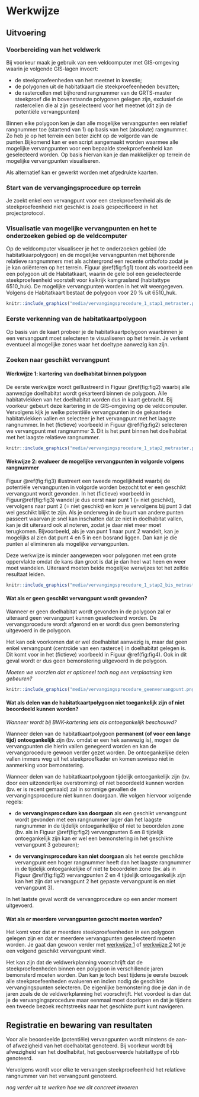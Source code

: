 # Werkwijze

## Uitvoering

<!--
Gedetailleerde omschrijving van alle stappen die doorlopen moeten worden om het veldprotocol uit te voeren. Subtitels gebruiken om elke stap te omschrijven. 
-->

### Voorbereiding van het veldwerk

Bij voorkeur maak je gebruik van een veldcomputer met GIS-omgeving waarin je volgende GIS-lagen invoert:

+ de steekproefeenheden van het meetnet in kwestie;
+ de polygonen uit de habitatkaart die steekproefeenheden bevatten;
+ de rastercellen met bijhorend rangnummer van de GRTS-master steekproef die in bovenstaande polygonen gelegen zijn, exclusief de rastercellen die al zijn geselecteerd voor het meetnet (dit zijn de potentiële vervangpunten)

Binnen elke polygoon ken je dan alle mogelijke vervangpunten een relatief rangnummer toe (startend van 1) op basis van het (absolute) rangnummer. Zo heb je op het terrein een beter zicht op de volgorde van de punten.Bijkomend kan er een script aangemaakt worden waarmee alle mogelijke vervangpunten voor een bepaalde steekproefeenheid kan geselecteerd worden. Op basis hiervan kan je dan makkelijker op terrein de mogelijke vervangpunten visualiseren.

Als alternatief kan er gewerkt worden met afgedrukte kaarten.

### Start van de vervangingsprocedure op terrein

Je zoekt enkel een vervangpunt voor een steekproefeenheid als de steekproefeenheid niet geschikt is zoals gespecificeerd in het projectprotocol. 

### Visualisatie van mogelijke vervangpunten en het te onderzoeken gebied op de veldcomputer

Op de veldcomputer visualiseer je het te onderzoeken gebied (de habitatkaarpolygoon) en de mogelijke vervangpunten met bijhorende relatieve rangnummers met als achtergrond een recente orthofoto zodat je je kan oriënteren op het terrein. Figuur \@ref(fig:fig1) toont als voorbeeld een een polygoon uit de Habitatkaart, waarin de gele bol een geselecteerde steekproefeenheid voorstelt voor kalkrijk kamgrasland (habitattype 6510_huk). De mogelijke vervangpunten worden in het wit weergegeven. Volgens de Habitatkaart bestaat de polygoon voor 20 % uit 6510_huk.    

```r

knitr::include_graphics("media/vervangingsprocedure_1_stap1_metraster.png")

```



### Eerste verkenning van de habitatkaartpolygoon

Op basis van de kaart probeer je de habitatkaartpolygoon waarbinnen je een vervangpunt moet selecteren te visualiseren op het terrein. Je verkent eventueel al mogelijke zones waar het doeltype aanwezig kan zijn.  

### Zoeken naar geschikt vervangpunt

#### Werkwijze 1: kartering van doelhabitat binnen polygoon {#werkwijze1}

De eerste werkwijze wordt geïllustreerd in Figuur \@ref(fig:fig2) waarbij alle aanwezige doelhabitat wordt gekarteerd binnen de polygoon. Alle habitatvlekken van het doelhabitat worden dus in kaart gebracht. Bij voorkeur gebeurt deze kartering in de GIS-omgeving op de veldcomputer. Vervolgens kijk je welke potentiële vervangpunten in de gekaartede habitatvlekken vallen en selecteer je het vervangpunt met het laagste rangnummer. In het (fictieve) voorbeeld in Figuur \@ref(fig:fig2) selecteren we vervangpunt met rangnummer 3. Dit is het punt binnen het doelhabitat met het laagste relatieve rangnummer. 

```r

knitr::include_graphics("media/vervangingsprocedure_1_stap2_metraster.png")

```

#### Wekwijze 2: evalueer de mogelijke vervangpunten in volgorde volgens rangnummer {#werkwijze2}

Figuur \@ref(fig:fig3) illustreert een tweede mogelijkheid waarbij de potentiële vervangpunten in volgorde worden bezocht tot er een geschikt vervangpunt wordt gevonden. In het (fictieve) voorbeeld in Figuur\@ref(fig:fig3) wandel je dus eerst naar punt 1 (= niet geschikt), vervolgens naar punt 2 (= niet geschikt) en kom je vervolgens bij punt 3 dat wel geschikt blijkt te zijn. Als je onderweg in de buurt van andere punten passeert waarvan je snel kan inschatten dat ze niet in doelhabitat vallen, kan je dit uiteraard ook al noteren, zodat je daar niet meer moet terugkomen. Bijvoorbeeld, als je van punt 1 naar punt 2 wandelt, kan je mogelijks al zien dat punt 4 en 5 in een bosrand liggen. Dan kan je die punten al elimineren als mogelijke vervangpunten. 

Deze werkwijze is minder aangewezen voor polygonen met een grote oppervlakte omdat de kans dan groot is dat je dan heel wat heen en weer moet wandelen. Uiteraard moeten beide mogelijke werwijzes tot het zelfde resultaat leiden.  

```r

knitr::include_graphics("media/vervangingsprocedure_1_stap2_bis_metraster.png")

```
#### Wat als er geen geschikt vervangpunt wordt gevonden?

Wanneer er geen doelhabitat wordt gevonden in de polygoon zal er uiteraard geen vervangpunt kunnen geselecteerd worden. De vervangprocedure wordt afgerond en er wordt dus geen bemonstering uitgevoerd in de polygoon.

Het kan ook voorkomen dat er wel doelhabitat aanwezig is, maar dat geen enkel vervangpunt (centroïde van een rastercel) in doelhabitat gelegen is. Dit komt voor in het (fictieve) voorbeeld in Figuur \@ref(fig:fig4). Ook in dit geval wordt er dus geen bemonstering uitgevoerd in de polygoon.

*Moeten we voorzien dat er optioneel toch nog een verplaatsing kan gebeuren?*

```r

knitr::include_graphics("media/vervangingsprocedure_geenvervangpunt.png")

```

#### Wat als delen van de habitatkaartpolygoon niet toegankelijk zijn of niet beoordeeld kunnen worden?

*Wanneer wordt bij BWK-kartering iets als ontoegankelijk beschouwd?*

Wanneer delen van de habitatkaartpolygoon **permanent (of voor een lange tijd) ontoegankelijk** zijn (bv. omdat er een hek aanwezig is), mogen de vervangpunten die hierin vallen genegeerd worden en kan de vervangprocedure gewoon verder gezet worden. De ontoegankelijke delen vallen immers weg uit het steekproefkader en komen sowieso niet in aanmerking voor bemonstering.

Wanneer delen van de habitatkaartpolygoon tijdelijk ontoegankelijk zijn (bv. door een uitzonderlijke overstroming) of niet beoordeeld kunnen worden (bv. er is recent gemaaid) zal in sommige gevallen de vervangingsprocedure niet kunnen doorgaan. We volgen hiervoor volgende regels:

+ de **vervanginsprocedure kan doorgaan** als een geschikt vervangpunt wordt gevonden met een rangnummer lager dan het laagste rangnummer in de tijdelijk ontoegankelijke of niet te beoordelen zone (bv. als in Figuur \@ref(fig:fig2) vervangpunten 6 en 8 tijdelijk ontoegankelijk zijn kan er wel een bemonstering in het geschikte vervangpunt 3 gebeuren);

+ de **vervanginsprocedure kan niet doorgaan** als het eerste geschikte vervangpunt een hoger rangnummer heeft dan het laagste rangnummer in de tijdelijk ontoegankelijke of niet te beoordelen zone (bv. als in Figuur \@ref(fig:fig2) vervangpunten 2 en 4 tijdelijk ontoegankelijk zijn kan het zijn dat vervangpunt 2 het gepaste vervangpunt is en niet vervangpunt 3).

In het laatste geval wordt de vervangprocedure op een ander moment uitgevoerd.

#### Wat als er meerdere vervangpunten gezocht moeten worden?

Het komt voor dat er meerdere steekproefeenheden in een polygoon gelegen zijn en dat er meerdere vervangpunten geselecteerd moeten worden. Je gaat dan gewoon verder met [werkwijze 1](#werkwijze1) of [werkwijze 2](#werkwijze1) tot je een volgend geschikt vervangpunt vindt.

Het kan zijn dat de veldwerkplanning voorschrijft dat de steekproefeenheden binnen een polygoon in verschillende jaren bemonsterd moeten worden. Dan kan je toch best tijdens je eerste bezoek alle steekproefeenheden evalueren en indien nodig de geschikte vervangingspunten selecteren. De eigenlijke bemonstering doe je dan in de jaren zoals de de veldwerkplanning het voorschrijft. Het voordeel is dan dat je de vervangingsprocedure maar eenmaal moet doorlopen en dat je tijdens een tweede bezoek rechtstreeks naar het geschikte punt kunt navigeren.    


## Registratie en bewaring van resultaten

Voor alle beoordeelde (potentiële) vervangpunten wordt minstens de aan- of afwezigheid van het doelhabitat genoteerd. Bij voorkeur wordt bij afwezigheid van het doelhabitat, het geobserveerde habitattype of rbb genoteerd.

Vervolgens wordt voor elke te vervangen steekproefeenheid het relatieve rangnummer van het vervangpunt genoteerd. 

*nog verder uit te werken hoe we dit concreet invoeren*

<!--
Opsomming van alle resultaten die bekomen worden na de uitvoering van het protocol en hoe die resultaten geregistreerd, bewaard of opgeslagen moeten worden.
Voor metingen of observaties: verwijs naar invulformulier (met versienummer; invulformulier toevoegen in bijlage; eventueel bepaalde zaken van invulformulier verduidelijken) en/of naar apparatuur en/of softwareprogramma indien gegevens digitaal worden ingevoerd (verwijs naar SIP indien beschikbaar; indien geen SIP beschikbaar, geef de nodige instructies om gegevens op gepaste wijzen in te kunnen geven).
Voor staalnames: geef aan hoe de stalen bewaard, gelabeld en vervoerd moeten worden. Geef aan of de stalen voorbehandeld moeten worden. 
Voor digitale foto’s en/of andere digitale bestanden: geef aan hoe en waar deze bestanden moeten worden opgeslagen. Geef eventueel aan welke bestandnamen aan de bestanden moeten gegeven worden.
-->





